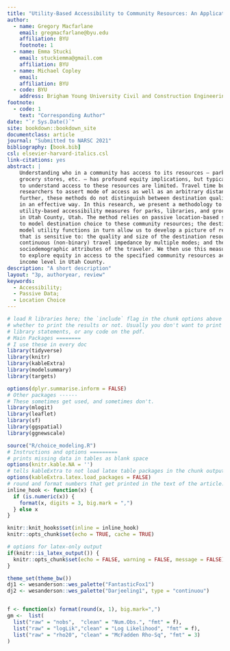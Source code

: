 ```yaml
---
title: "Utility-Based Accessibility to Community Resources: An Application of Location-Based Services Data"
author:
  - name: Gregory Macfarlane
    email: gregmacfarlane@byu.edu
    affiliation: BYU
    footnote: 1
  - name: Emma Stucki
    email: stuckiemma@gmail.com 
    affiliation: BYU
  - name: Michael Copley
    email: 
    affiliation: BYU
  - code: BYU
    address: Brigham Young University Civil and Construction Engineering Department, 430 Engineering Building, Provo, Utah 84602
footnote:
  - code: 1
    text: "Corresponding Author"
date: "`r Sys.Date()`"
site: bookdown::bookdown_site
documentclass: article
journal: "Submitted to NARSC 2021"
bibliography: [book.bib]
csl: elsevier-harvard-italics.csl
link-citations: yes
abstract: |
    Understanding who in a community has access to its resources – parks, libraries, 
    grocery stores, etc. – has profound equity implications, but typical methods 
    to understand access to these resources are limited. Travel time buffers require 
    researchers to assert mode of access as well as an arbitrary distance threshold; 
    further, these methods do not distinguish between destination quality attributes 
    in an effective way. In this research, we present a methodology to develop 
    utility-based accessibility measures for parks, libraries, and grocery stores 
    in Utah County, Utah. The method relies on passive location-based services data 
    to model destination choice to these community resources; the destination choice
    model utility functions in turn allow us to develop a picture of regional access
    that is sensitive to: the quality and size of the destination resource; 
    continuous (non-binary) travel impedance by multiple modes; and the 
    sociodemographic attributes of the traveler. We then use this measure 
    to explore equity in access to the specified community resources across
    income level in Utah County.
description: "A short description"
layout: "3p, authoryear, review"
keywords:
  - Accessibility;
  - Passive Data;
  - Location Choice
---
```


```r
# load R libraries here; the `include` flag in the chunk options above tells
# whether to print the results or not. Usually you don't want to print the
# library statements, or any code on the pdf.
# Main Packages ========
# I use these in every doc
library(tidyverse)
library(knitr)
library(kableExtra)
library(modelsummary)
library(targets)

options(dplyr.summarise.inform = FALSE)
# Other packages ------
# These sometimes get used, and sometimes don't.
library(mlogit)
library(leaflet)
library(sf)
library(ggspatial)
library(ggnewscale)

source("R/choice_modeling.R")
# Instructions and options =========
# prints missing data in tables as blank space
options(knitr.kable.NA = '') 
# tells kableExtra to not load latex table packages in the chunk output
options(kableExtra.latex.load_packages = FALSE) 
# round and format numbers that get printed in the text of the article.
inline_hook <- function(x) {
  if (is.numeric(x)) {
    format(x, digits = 3, big.mark = ",")
  } else x
}

knitr::knit_hooks$set(inline = inline_hook)
knitr::opts_chunk$set(echo = TRUE, cache = TRUE)

# options for latex-only output
if(knitr::is_latex_output()) {
  knitr::opts_chunk$set(echo = FALSE, warning = FALSE, message = FALSE)
} 

theme_set(theme_bw())
dj1 <- wesanderson::wes_palette("FantasticFox1")
dj2 <- wesanderson::wes_palette("Darjeeling1", type = "continuou")


f <- function(x) format(round(x, 1), big.mark=",")
gm <-  list(
  list("raw" = "nobs",  "clean" = "Num.Obs.", "fmt" = f),
  list("raw" = "logLik","clean" = "Log Likelihood", "fmt" = f),
  list("raw" = "rho20", "clean" = "McFadden Rho-Sq", "fmt" = 3)
)
```
